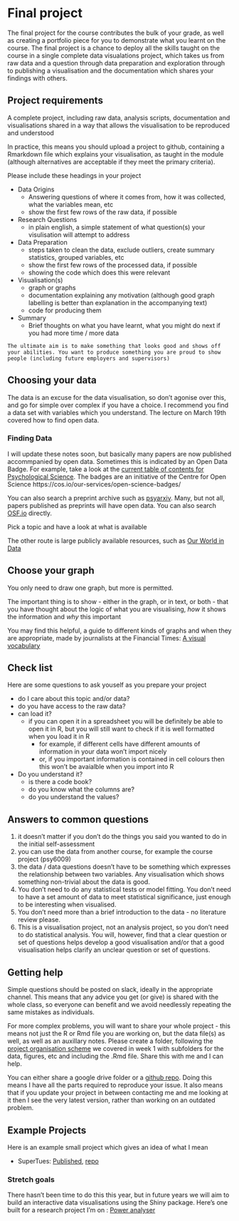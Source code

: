 # Final project {-}

The final project for the course contributes the bulk of your grade, as well as creating a portfolio piece for you to demonstrate what you learnt on the course. The final project is a chance to deploy all the skills taught on the course in a single complete data visualations project, which takes us from raw data and a question through data preparation and exploration through to publishing a visualisation and the documentation which shares your findings with others.

## Project requirements {#requirements}

A complete project, including raw data, analysis scripts, documentation and visualisations shared in a way that allows the visualisation to be reproduced and understood

In practice, this means you should upload a project to github, containing a Rmarkdown file which explains your visualisation, as taught in the module (although alternatives are acceptable if they meet the primary criteria).

Please include these headings in your project

* Data Origins
  * Answering questions of where it comes from, how it was collected, what the variables mean, etc
  * show the first few rows of the raw data, if possible
* Research Questions
  * in plain english, a simple statement of what question(s) your visulisation will attempt to address
* Data Preparation
  * steps taken to clean the data, exclude outliers, create summary statistics, grouped variables, etc
  * show the first few rows of the processed data, if possible
  * showing the code which does this were relevant
* Visualisation(s)
  * graph or graphs
  * documentation explaining any motivation (although good graph labelling is better than explanation in the accompanying text)
  * code for producing them
* Summary
  * Brief thoughts on what you have learnt, what you might do next if you had more time / more data
  
```block
The ultimate aim is to make something that looks good and shows off your abilities. You want to produce something you are proud to show people (including future employers and supervisors)
```  
  
## Choosing your data

The data is an excuse for the data visualisation, so don't agonise over this, and go for simple over complex if you have a choice. I recommend you find a data set with variables which you understand. The lecture on March 19th covered how to find open data. 

### Finding Data

I will update these notes soon, but basically many papers are now published accommpanied by open data. Sometimes this is indicated by an Open Data Badge. For example, take a look at the [current table of contents for Psychological Science](https://journals.sagepub.com/toc/pss/current). The badges are an initiative of the Centre for Open Science https://cos.io/our-services/open-science-badges/

You can also search a preprint archive such as [psyarxiv](https://psyarxiv.com/). Many, but not all, papers published as preprints will have open data. You can also search [OSF.io](https://osf.io/) directly. 

Pick a topic and have a look at what is available

The other route is large publicly available resources, such as [Our World in Data](https://ourworldindata.org/)


## Choose your graph

You only need to draw one graph, but more is permitted.

The important thing is to show - either in the graph, or in text, or both - that you have thought about the logic of what you are visualising, *how* it shows the information and *why* this important

You may find this helpful, a guide to different kinds of graphs and when they are appropriate, made by journalists at the Financial Times: [A visual vocabulary](https://ft-interactive.github.io/visual-vocabulary/)


## Check list

Here are some questions to ask youself as you prepare your project

* do I care about this topic and/or data?
* do you have access to the raw data?
* can load it?
  * if you can open it in a spreadsheet you will be definitely be able to open it in R, but you will still want to check if it is well formatted when you load it in R
    * for example, if different cells have different amounts of information in your data won't import nicely
    * or, if you important information is contained in cell colours then this won't be avaialble when you import into R
* Do you understand it?
  * is there a code book?
  * do you know what the columns are?
  * do you understand the values?
  
  
## Answers to common questions
  
  1. it doesn't matter if you don't do the things you said you wanted to do in the initial self-assessment
  2. you can use the data from another course, for example the course project (psy6009)
  3. the data / data questions doesn't have to be something which expresses the relationship between two variables. Any visualisation which shows something non-trivial about the data is good.
  4. You don't need to do any statistical tests or model fitting. You don't need to have a set amount of data to meet statistical significance, just enough to be interesting when visualised.
  5. You don't need more than a brief introduction to the data - no literature review please.
  6. This is a visualisation project, not an analysis project, so you don't need to do statistical analysis. You will, however, find that a clear question or set of questions helps develop a good visualisation and/or that a good visualisation helps clarify an unclear question or set of questions.

## Getting help

Simple questions should be posted on slack, ideally in the appropriate channel. This means that any advice you get (or give) is shared with the whole class, so everyone can benefit and we avoid needlessly repeating the same mistakes as individuals.

For more complex problems, you will want to share your whole project - this means not just the R or Rmd file you are working on, but the data file(s) as well, as well as an auxillary notes. 
Please create a folder, following the [project organisation scheme](project-organisation.html) we covered in week 1 with subfolders for the data, figures, etc and including the .Rmd file. Share this with me and I can help. 

You can either share a google drive folder or a [github repo](git-and-github.html). Doing this means I have all the parts required to reproduce your issue. It also means that if you  update your project in between contacting me and me looking at it then I see the very latest version, rather than working on an outdated problem.
  
## Example Projects

Here is an example small project which gives an idea of what I mean

* SuperTues: [Published](https://tomstafford.github.io/supertues/), [repo](https://github.com/tomstafford/supertues)

### Stretch goals

There hasn't been time to do this this year, but in future years we will aim to build an interactive data visualisations using the Shiny package. Here's one built for a research project I'm on : [Power analyser](https://sheffield-university.shinyapps.io/decision_power/)


